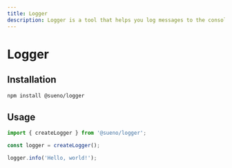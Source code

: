 ```yaml
---
title: Logger
description: Logger is a tool that helps you log messages to the console.
---
```


# Logger

## Installation

```bash
npm install @sueno/logger
```

## Usage

```ts
import { createLogger } from '@sueno/logger';

const logger = createLogger();

logger.info('Hello, world!');
```
